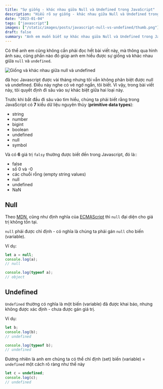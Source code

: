 ```yaml
---
title: "Sự giống - khác nhau giữa Null và Undefined trong JavaScript"
description: "Hiểu rõ sự giống - khác nhau giữa Null và Undefined trong JavaScript qua những ví dụ đơn giản"
date: "2023-01-04"
tags: ["javascript"]
images: ["/static/images/posts/javascript-null-vs-undefined/thumb.png"]
draft: false
summary: "Anh em muốn biết sự khác nhau giữa Null và Undefined trong JavaScript là gì không nào?"
---
```


Có thể anh em cũng không cần phải đọc hết bài viết này, mà thông qua hình ảnh sau, cũng phần nào đó giúp anh em hiểu được sự giống và khác nhau giữa `null` và `undefined`.

![Giống và khác nhau giữa null và undefined](/static/images/posts/javascript-null-vs-undefined/toilet-tissue-holder-null-vs-undefined.png)

đã học Javascript được vài tháng nhưng tôi vẫn không phân biệt được null và undefined. Điều này nghe có vẻ ngớ ngẩn, tôi biết. Vì vậy, trong bài viết này, tôi quyết định đi sâu vào sự khác biệt giữa hai loại này.

Trước khi bắt đầu đi sâu vào tìm hiểu, chúng ta phải biết rằng trong JavaScript có **7** kiểu dữ liệu nguyên thủy (**primitive data types**):

- string
- number
- bigint
- boolean
- undefined
- null
- symbol

Và có **6** giá trị `falsy` thường được biết đến trong Javascript, đó là::

- false
- số 0 và -0
- các chuỗi rỗng (empty string values)
- null
- undefined
- NaN

## Null

Theo [MDN](https://developer.mozilla.org/en-US/docs/Web/JavaScript/Reference/Operators/null),
cũng như định nghĩa của [ECMAScript](https://tc39.es/ecma262/multipage/overview.html#sec-null-value) thì `null` đại diện cho giá trị không tồn tại.

`null` phải được chỉ định - có nghĩa là chúng ta phải gán `null` cho biến (variable).

Ví dụ:

```javascript
let a = null;
console.log(a);
// null

console.log(typeof a);
// object
```

## Undefined

`Undefined` thường có nghĩa là một biến (variable) đã được khai báo, nhưng không được xác định - chưa được gán giá trị.

Ví dụ:

```javascript
let b;
console.log(b);
// undefined

console.log(typeof b);
// undefined
```

Đương nhiên là anh em chúng ta có thể chỉ định (set) biến (variable) = `undefined` một cách rõ ràng như thế này

```javascript
let c = undefined;
console.log(c);
// undefined
```
